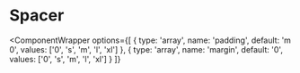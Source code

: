 
# Spacer

<ComponentWrapper
  options={[
    {
      type: 'array',
      name: 'padding',
      default: 'm 0',
      values: ['0', 's', 'm', 'l', 'xl']
    },
    {
      type: 'array',
      name: 'margin',
      default: '0',
      values: ['0', 's', 'm', 'l', 'xl']
    }
  ]}
>
  <Spacer />
</ComponentWrapper>

